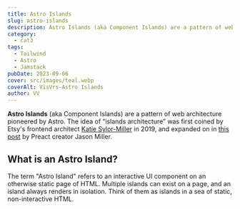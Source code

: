 ```yaml
---
title: Astro Islands
slug: astro-islands
description: Astro Islands (aka Component Islands) are a pattern of web architecture pioneered by Astro. “Islands architecture” was first coined by Etsy's frontend architect Katie Sylor-Miller in 2019, and expanded on by Preact creator Jason Miller.
category:
  - cat3
tags:
  - Tailwind
  - Astro
  - Jamstack
pubDate: 2023-09-06
cover: src/images/teal.webp
coverAlt: VisVrs-Astro Islands
author: VV
---
```



**Astro Islands** (aka Component Islands) are a pattern of web architecture pioneered by Astro. The idea of “islands architecture” was first coined by Etsy's frontend architect [Katie Sylor-Miller](https://twitter.com/ksylor) in 2019, and expanded on in [this post](https://jasonformat.com/islands-architecture/) by Preact creator Jason Miller.

## What is an Astro Island?

The term "Astro Island" refers to an interactive UI component on an otherwise static page of HTML. Multiple islands can exist on a page, and an island always renders in isolation. Think of them as islands in a sea of static, non-interactive HTML.